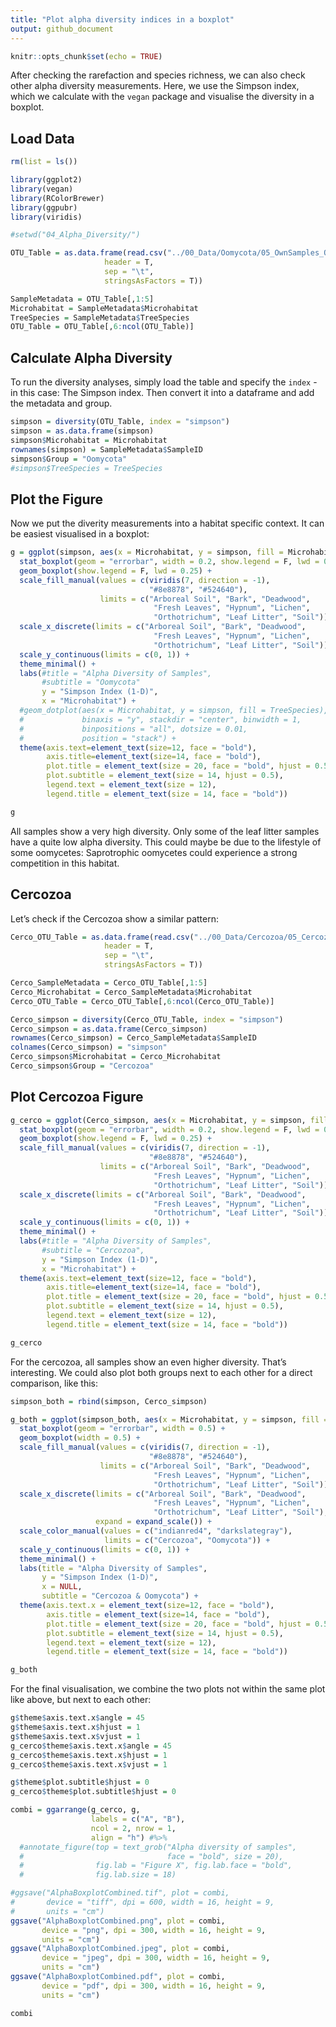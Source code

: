 ---
title: "Plot alpha diversity indices in a boxplot"
output: github_document
---

```{r setup, include=FALSE}
knitr::opts_chunk$set(echo = TRUE)
```

After checking the rarefaction and species richness, we can also check other alpha diversity measurements. Here, we use the Simpson index, which we calculate with the `vegan` package and visualise the diversity in a boxplot.

## Load Data

```{r Load Data, message=FALSE, results='hide'}
rm(list = ls())

library(ggplot2)
library(vegan)
library(RColorBrewer)
library(ggpubr)
library(viridis)

#setwd("04_Alpha_Diversity/")

OTU_Table = as.data.frame(read.csv("../00_Data/Oomycota/05_OwnSamples_OTU_Table_min-freq-9588_transposed_withMetadata.tsv", 
                     header = T, 
                     sep = "\t", 
                     stringsAsFactors = T))

SampleMetadata = OTU_Table[,1:5]
Microhabitat = SampleMetadata$Microhabitat
TreeSpecies = SampleMetadata$TreeSpecies
OTU_Table = OTU_Table[,6:ncol(OTU_Table)]

```

## Calculate Alpha Diversity

To run the diversity analyses, simply load the table and specify the `index` - in this case: The Simpson index. Then convert it into a dataframe and add the metadata and group.

```{r Calculate alpha}
simpson = diversity(OTU_Table, index = "simpson")
simpson = as.data.frame(simpson)
simpson$Microhabitat = Microhabitat
rownames(simpson) = SampleMetadata$SampleID
simpson$Group = "Oomycota"
#simpson$TreeSpecies = TreeSpecies
```

## Plot the Figure

Now we put the diverity measurements into a habitat specific context. It can be easiest visualised in a boxplot:

```{r OomycotaAlphaBoxPlot, fig.width=16, fig.height=9, dpi=600}
g = ggplot(simpson, aes(x = Microhabitat, y = simpson, fill = Microhabitat)) + 
  stat_boxplot(geom = "errorbar", width = 0.2, show.legend = F, lwd = 0.25) +
  geom_boxplot(show.legend = F, lwd = 0.25) + 
  scale_fill_manual(values = c(viridis(7, direction = -1), 
                               "#8e8878", "#524640"), 
                    limits = c("Arboreal Soil", "Bark", "Deadwood", 
                                "Fresh Leaves", "Hypnum", "Lichen", 
                                "Orthotrichum", "Leaf Litter", "Soil")) + 
  scale_x_discrete(limits = c("Arboreal Soil", "Bark", "Deadwood", 
                                "Fresh Leaves", "Hypnum", "Lichen", 
                                "Orthotrichum", "Leaf Litter", "Soil")) + 
  scale_y_continuous(limits = c(0, 1)) +
  theme_minimal() + 
  labs(#title = "Alpha Diversity of Samples", 
       #subtitle = "Oomycota"
       y = "Simpson Index (1-D)", 
       x = "Microhabitat") +
  #geom_dotplot(aes(x = Microhabitat, y = simpson, fill = TreeSpecies), 
  #             binaxis = "y", stackdir = "center", binwidth = 1, 
  #             binpositions = "all", dotsize = 0.01, 
  #             position = "stack") +
  theme(axis.text=element_text(size=12, face = "bold"), 
        axis.title=element_text(size=14, face = "bold"), 
        plot.title = element_text(size = 20, face = "bold", hjust = 0.5), 
        plot.subtitle = element_text(size = 14, hjust = 0.5), 
        legend.text = element_text(size = 12), 
        legend.title = element_text(size = 14, face = "bold"))

g
```


All samples show a very high diversity. Only some of the leaf litter samples have a quite low alpha diversity. This could maybe be due to the lifestyle of some oomycetes: Saprotrophic oomycetes could experience a strong competition in this habitat.

## Cercozoa

Let's check if the Cercozoa show a similar pattern:

```{r Load Cerco Data, message=FALSE, results='hide'}

Cerco_OTU_Table = as.data.frame(read.csv("../00_Data/Cercozoa/05_Cercozoa_OwnSamples_OTU_Table_min-freq-15684_transposed_withMetadata.tsv", 
                     header = T, 
                     sep = "\t", 
                     stringsAsFactors = T))

Cerco_SampleMetadata = Cerco_OTU_Table[,1:5]
Cerco_Microhabitat = Cerco_SampleMetadata$Microhabitat
Cerco_OTU_Table = Cerco_OTU_Table[,6:ncol(Cerco_OTU_Table)]

Cerco_simpson = diversity(Cerco_OTU_Table, index = "simpson")
Cerco_simpson = as.data.frame(Cerco_simpson)
rownames(Cerco_simpson) = Cerco_SampleMetadata$SampleID
colnames(Cerco_simpson) = "simpson"
Cerco_simpson$Microhabitat = Cerco_Microhabitat
Cerco_simpson$Group = "Cercozoa"
```

## Plot Cercozoa Figure

```{r CercoAlphaBoxPlot, fig.width=16, fig.height=9, dpi=600}
g_cerco = ggplot(Cerco_simpson, aes(x = Microhabitat, y = simpson, fill = Microhabitat)) + 
  stat_boxplot(geom = "errorbar", width = 0.2, show.legend = F, lwd = 0.25) +
  geom_boxplot(show.legend = F, lwd = 0.25) + 
  scale_fill_manual(values = c(viridis(7, direction = -1), 
                               "#8e8878", "#524640"), 
                    limits = c("Arboreal Soil", "Bark", "Deadwood", 
                                "Fresh Leaves", "Hypnum", "Lichen", 
                                "Orthotrichum", "Leaf Litter", "Soil")) + 
  scale_x_discrete(limits = c("Arboreal Soil", "Bark", "Deadwood", 
                                "Fresh Leaves", "Hypnum", "Lichen", 
                                "Orthotrichum", "Leaf Litter", "Soil")) + 
  scale_y_continuous(limits = c(0, 1)) +
  theme_minimal() + 
  labs(#title = "Alpha Diversity of Samples",
       #subtitle = "Cercozoa",
       y = "Simpson Index (1-D)", 
       x = "Microhabitat") +
  theme(axis.text=element_text(size=12, face = "bold"), 
        axis.title=element_text(size=14, face = "bold"), 
        plot.title = element_text(size = 20, face = "bold", hjust = 0.5), 
        plot.subtitle = element_text(size = 14, hjust = 0.5), 
        legend.text = element_text(size = 12), 
        legend.title = element_text(size = 14, face = "bold"))

g_cerco
```


For the cercozoa, all samples show an even higher diversity. That's interesting. We could also plot both groups next to each other for a direct comparison, like this:

```{r CombinedAlphaBoxplot, fig.width=16, fig.height=9, dpi=600}
simpson_both = rbind(simpson, Cerco_simpson)

g_both = ggplot(simpson_both, aes(x = Microhabitat, y = simpson, fill = Microhabitat, color = Group)) + 
  stat_boxplot(geom = "errorbar", width = 0.5) +
  geom_boxplot(width = 0.5) + 
  scale_fill_manual(values = c(viridis(7, direction = -1), 
                               "#8e8878", "#524640"), 
                    limits = c("Arboreal Soil", "Bark", "Deadwood", 
                                "Fresh Leaves", "Hypnum", "Lichen", 
                                "Orthotrichum", "Leaf Litter", "Soil")) + 
  scale_x_discrete(limits = c("Arboreal Soil", "Bark", "Deadwood", 
                                "Fresh Leaves", "Hypnum", "Lichen", 
                                "Orthotrichum", "Leaf Litter", "Soil"), 
                   expand = expand_scale()) +
  scale_color_manual(values = c("indianred4", "darkslategray"), 
                     limits = c("Cercozoa", "Oomycota")) +
  scale_y_continuous(limits = c(0, 1)) +
  theme_minimal() + 
  labs(title = "Alpha Diversity of Samples", 
       y = "Simpson Index (1-D)", 
       x = NULL, 
       subtitle = "Cercozoa & Oomycota") +
  theme(axis.text.x = element_text(size=12, face = "bold"), 
        axis.title = element_text(size=14, face = "bold"), 
        plot.title = element_text(size = 20, face = "bold", hjust = 0.5), 
        plot.subtitle = element_text(size = 14, hjust = 0.5), 
        legend.text = element_text(size = 12), 
        legend.title = element_text(size = 14, face = "bold"))

g_both
```

For the final visualisation, we combine the two plots not within the same plot like above, but next to each other:

```{r, fig.width=16, fig.height=9, dpi=600}
g$theme$axis.text.x$angle = 45
g$theme$axis.text.x$hjust = 1
g$theme$axis.text.x$vjust = 1
g_cerco$theme$axis.text.x$angle = 45
g_cerco$theme$axis.text.x$hjust = 1
g_cerco$theme$axis.text.x$vjust = 1

g$theme$plot.subtitle$hjust = 0
g_cerco$theme$plot.subtitle$hjust = 0

combi = ggarrange(g_cerco, g, 
                  labels = c("A", "B"), 
                  ncol = 2, nrow = 1, 
                  align = "h") #%>%
  #annotate_figure(top = text_grob("Alpha diversity of samples", 
  #                                face = "bold", size = 20), 
  #                fig.lab = "Figure X", fig.lab.face = "bold", 
  #                fig.lab.size = 18)

#ggsave("AlphaBoxplotCombined.tif", plot = combi, 
#       device = "tiff", dpi = 600, width = 16, height = 9, 
#       units = "cm")
ggsave("AlphaBoxplotCombined.png", plot = combi, 
       device = "png", dpi = 300, width = 16, height = 9, 
       units = "cm")
ggsave("AlphaBoxplotCombined.jpeg", plot = combi, 
       device = "jpeg", dpi = 300, width = 16, height = 9, 
       units = "cm")
ggsave("AlphaBoxplotCombined.pdf", plot = combi, 
       device = "pdf", dpi = 300, width = 16, height = 9, 
       units = "cm")

combi
```

